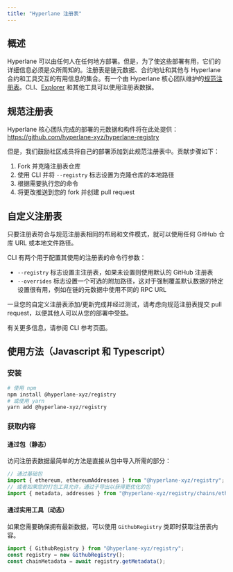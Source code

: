 ```yaml
---
title: "Hyperlane 注册表"
---
```


## 概述

Hyperlane 可以由任何人在任何地方部署。但是，为了使这些部署有用，它们的详细信息必须是众所周知的。注册表是链元数据、合约地址和其他与 Hyperlane 合约和工具交互的有用信息的集合。有一个由 Hyperlane 核心团队维护的[规范注册表](https://github.com/hyperlane-xyz/hyperlane-registry)。CLI、[Explorer](https://explorer.hyperlane.xyz) 和其他工具可以使用注册表数据。

## 规范注册表

Hyperlane 核心团队完成的部署的元数据和构件将在此处提供：
https://github.com/hyperlane-xyz/hyperlane-registry

但是，我们鼓励社区成员将自己的部署添加到此规范注册表中。贡献步骤如下：

1. Fork 并克隆注册表仓库
2. 使用 CLI 并将 `--registry` 标志设置为克隆仓库的本地路径
3. 根据需要执行您的命令
4. 将更改推送到您的 fork 并创建 pull request

## 自定义注册表

只要注册表符合与规范注册表相同的布局和文件模式，就可以使用任何 GitHub 仓库 URL 或本地文件路径。

CLI 有两个用于配置其使用的注册表的命令行参数：

- `--registry` 标志设置主注册表，如果未设置则使用默认的 GitHub 注册表
- `--overrides` 标志设置一个可选的附加路径，这对于强制覆盖默认数据的特定设置很有用，例如在链的元数据中使用不同的 RPC URL

一旦您的自定义注册表添加/更新完成并经过测试，请考虑向规范注册表提交 pull request，以便其他人可以从您的部署中受益。

有关更多信息，请参阅 CLI 参考页面。

## 使用方法（Javascript 和 Typescript）

### 安装

```bash
# 使用 npm
npm install @hyperlane-xyz/registry
# 或使用 yarn
yarn add @hyperlane-xyz/registry
```

### 获取内容

#### 通过包（静态）

访问注册表数据最简单的方法是直接从包中导入所需的部分：

```ts
// 通过基础包
import { ethereum, ethereumAddresses } from "@hyperlane-xyz/registry";
// 或者如果您的打包工具允许，通过子导出以获得更优化的包
import { metadata, addresses } from "@hyperlane-xyz/registry/chains/ethereum";
```

#### 通过实用工具（动态）

如果您需要确保拥有最新数据，可以使用 `GithubRegistry` 类即时获取注册表内容。

```ts
import { GithubRegistry } from "@hyperlane-xyz/registry";
const registry = new GithubRegistry();
const chainMetadata = await registry.getMetadata();
```
